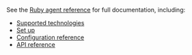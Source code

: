 See the [Ruby agent reference](https://www.elastic.co/guide/en/apm/agent/ruby/current/introduction.html) for full documentation, including:

* [Supported technologies](https://www.elastic.co/guide/en/apm/agent/ruby/current/supported-technologies.html)
* [Set up](https://www.elastic.co/guide/en/apm/agent/ruby/current/set-up.html)
* [Configuration reference](https://www.elastic.co/guide/en/apm/agent/ruby/current/configuration.html)
* [API reference](https://www.elastic.co/guide/en/apm/agent/ruby/current/api.html)
